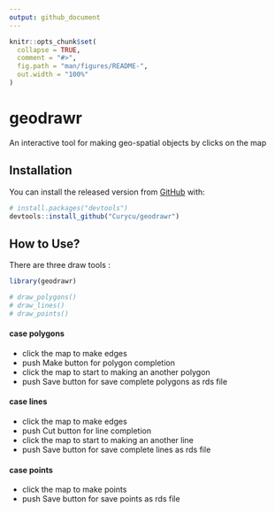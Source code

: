 ```yaml
---
output: github_document
---
```


<!-- README.md is generated from README.Rmd. Please edit that file -->

```r
knitr::opts_chunk$set(
  collapse = TRUE,
  comment = "#>",
  fig.path = "man/figures/README-",
  out.width = "100%"
)
```

# geodrawr

An interactive tool for making geo-spatial objects by clicks on the map  

## Installation  

You can install the released version from [GitHub](https://github.com/) with:


``` r
# install.packages("devtools")
devtools::install_github("Curycu/geodrawr")
```
## How to Use?

There are three draw tools : 

```r
library(geodrawr)

# draw_polygons()
# draw_lines()
# draw_points()
```

#### case polygons  
  - click the map to make edges  
  - push Make button for polygon completion  
  - click the map to start to making an another polygon  
  - push Save button for save complete polygons as rds file  

#### case lines  
  - click the map to make edges  
  - push Cut button for line completion  
  - click the map to start to making an another line  
  - push Save button for save complete lines as rds file  
  
#### case points  
  - click the map to make points  
  - push Save button for save points as rds file
